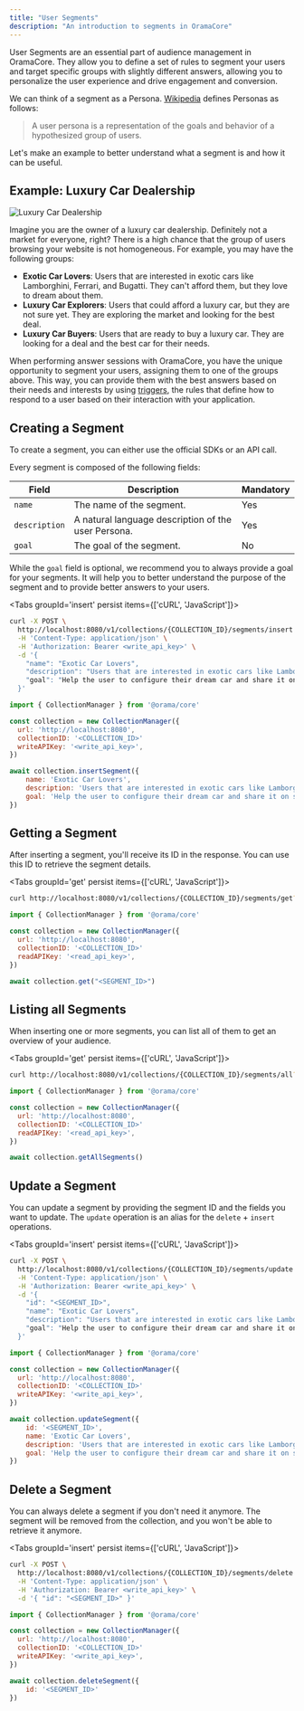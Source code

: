 ```yaml
---
title: "User Segments"
description: "An introduction to segments in OramaCore"
---
```


User Segments are an essential part of audience management in OramaCore. They allow you to define a set of rules to segment your users and target specific groups with slightly different answers, allowing you to personalize the user experience and drive engagement and conversion.

We can think of a segment as a Persona. [Wikipedia](https://en.wikipedia.org/wiki/Persona_(user_experience)) defines Personas as follows:

> A user persona is a representation of the goals and behavior of a hypothesized group of users.

Let's make an example to better understand what a segment is and how it can be useful.

## Example: Luxury Car Dealership

![Luxury Car Dealership](/docs/segments/cars.webp)

Imagine you are the owner of a luxury car dealership. Definitely not a market for everyone, right? There is a high chance that the group of users browsing your website is not homogeneous. For example, you may have the following groups:

- **Exotic Car Lovers**: Users that are interested in exotic cars like Lamborghini, Ferrari, and Bugatti. They can't afford them, but they love to dream about them.
- **Luxury Car Explorers**: Users that could afford a luxury car, but they are not sure yet. They are exploring the market and looking for the best deal.
- **Luxury Car Buyers**: Users that are ready to buy a luxury car. They are looking for a deal and the best car for their needs.

When performing answer sessions with OramaCore, you have the unique opportunity to segment your users, assigning them to one of the groups above. This way, you can provide them with the best answers based on their needs and interests by using [triggers](/docs/audience-management/triggers), the rules that define how to respond to a user based on their interaction with your application.

## Creating a Segment

To create a segment, you can either use the official SDKs or an API call.

Every segment is composed of the following fields:

| Field       | Description                                                                 | Mandatory |
|-------------|-----------------------------------------------------------------------------|-----------|
| `name`      | The name of the segment.                                                    | Yes       |
| `description` | A natural language description of the user Persona.                       | Yes       |
| `goal`      | The goal of the segment.                                                    | No        |  

While the `goal` field is optional, we recommend you to always provide a goal for your segments. It will help you to better understand the purpose of the segment and to provide better answers to your users.

<Tabs groupId='insert' persist items={['cURL', 'JavaScript']}>
```bash tab="cURL"
curl -X POST \
  http://localhost:8080/v1/collections/{COLLECTION_ID}/segments/insert \
  -H 'Content-Type: application/json' \
  -H 'Authorization: Bearer <write_api_key>' \
  -d '{
    "name": "Exotic Car Lovers",
    "description": "Users that are interested in exotic cars like Lamborghini, Ferrari, and Bugatti. They can't afford them, but they love to dream about them."
    "goal": "Help the user to configure their dream car and share it on social media."
  }'
```

```js tab="JavaScript"
import { CollectionManager } from '@orama/core'

const collection = new CollectionManager({
  url: 'http://localhost:8080',
  collectionID: '<COLLECTION_ID>'
  writeAPIKey: '<write_api_key>',
})

await collection.insertSegment({
    name: 'Exotic Car Lovers',
    description: 'Users that are interested in exotic cars like Lamborghini, Ferrari, and Bugatti. They can\'t afford them, but they love to dream about them.',
    goal: 'Help the user to configure their dream car and share it on social media.'
})
```
</Tabs>

## Getting a Segment

After inserting a segment, you'll receive its ID in the response. You can use this ID to retrieve the segment details.

<Tabs groupId='get' persist items={['cURL', 'JavaScript']}>
```bash tab="cURL"
curl http://localhost:8080/v1/collections/{COLLECTION_ID}/segments/get?id=<SEGMENT_ID>&api-key=<READ_API_KEY>
```

```js tab="JavaScript"
import { CollectionManager } from '@orama/core'

const collection = new CollectionManager({
  url: 'http://localhost:8080',
  collectionID: '<COLLECTION_ID>'
  readAPIKey: '<read_api_key>',
})

await collection.get("<SEGMENT_ID>")
```
</Tabs>

## Listing all Segments

When inserting one or more segments, you can list all of them to get an overview of your audience.

<Tabs groupId='get' persist items={['cURL', 'JavaScript']}>
```bash tab="cURL"
curl http://localhost:8080/v1/collections/{COLLECTION_ID}/segments/all?api-key=<READ_API_KEY>
```

```js tab="JavaScript"
import { CollectionManager } from '@orama/core'

const collection = new CollectionManager({
  url: 'http://localhost:8080',
  collectionID: '<COLLECTION_ID>'
  readAPIKey: '<read_api_key>',
})

await collection.getAllSegments()
```
</Tabs>

## Update a Segment

You can update a segment by providing the segment ID and the fields you want to update. The `update` operation is an alias for the `delete` + `insert` operations.

<Tabs groupId='insert' persist items={['cURL', 'JavaScript']}>
```bash tab="cURL"
curl -X POST \
  http://localhost:8080/v1/collections/{COLLECTION_ID}/segments/update \
  -H 'Content-Type: application/json' \
  -H 'Authorization: Bearer <write_api_key>' \
  -d '{
    "id": "<SEGMENT_ID>",
    "name": "Exotic Car Lovers",
    "description": "Users that are interested in exotic cars like Lamborghini, Ferrari, and Bugatti. They can't afford them, but they love to dream about them."
    "goal": "Help the user to configure their dream car and share it on social media."
  }'
```

```js tab="JavaScript"
import { CollectionManager } from '@orama/core'

const collection = new CollectionManager({
  url: 'http://localhost:8080',
  collectionID: '<COLLECTION_ID>'
  writeAPIKey: '<write_api_key>',
})

await collection.updateSegment({
    id: '<SEGMENT_ID>',
    name: 'Exotic Car Lovers',
    description: 'Users that are interested in exotic cars like Lamborghini, Ferrari, and Bugatti. They can\'t afford them, but they love to dream about them.',
    goal: 'Help the user to configure their dream car and share it on social media.'
})
```
</Tabs>

## Delete a Segment

You can always delete a segment if you don't need it anymore. The segment will be removed from the collection, and you won't be able to retrieve it anymore.

<Tabs groupId='insert' persist items={['cURL', 'JavaScript']}>
```bash tab="cURL"
curl -X POST \
  http://localhost:8080/v1/collections/{COLLECTION_ID}/segments/delete \
  -H 'Content-Type: application/json' \
  -H 'Authorization: Bearer <write_api_key>' \
  -d '{ "id": "<SEGMENT_ID>" }'
```

```js tab="JavaScript"
import { CollectionManager } from '@orama/core'

const collection = new CollectionManager({
  url: 'http://localhost:8080',
  collectionID: '<COLLECTION_ID>'
  writeAPIKey: '<write_api_key>',
})

await collection.deleteSegment({
    id: '<SEGMENT_ID>'
})
```
</Tabs>